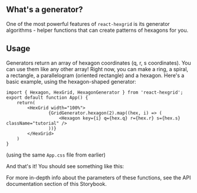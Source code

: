 
<Meta title="Getting Started/Using Generators"/>

## What's a generator?

One of the most powerful features of `react-hexgrid` is its generator algorithms - helper functions
that can create patterns of hexagons for you.  

## Usage

Generators return an array of hexagon coordinates (q, r, s coordinates).  You can use them like 
any other array!  Right now, you can make a ring, a spiral, a rectangle, a parallelogram (oriented rectangle) 
and a hexagon.
Here's a basic example, using the hexagon-shaped generator:

```tsx
import { Hexagon, HexGrid, HexagonGenerator } from 'react-hexgrid';
export default function App() {
    return(
        <HexGrid width="100%">
                {GridGenerator.hexagon(2).map((hex, i) => (
                    <Hexagon key={i} q={hex.q} r={hex.r} s={hex.s} className="tutorial" />
                ))}
        </HexGrid>
    )
}
```

(using the same `App.css` file from earlier)

And that's it!  You should see something like this:

<Story of={GeneratorStory.Default}/>
For more in-depth info about the parameters of these functions, see the API documentation section of this Storybook.
